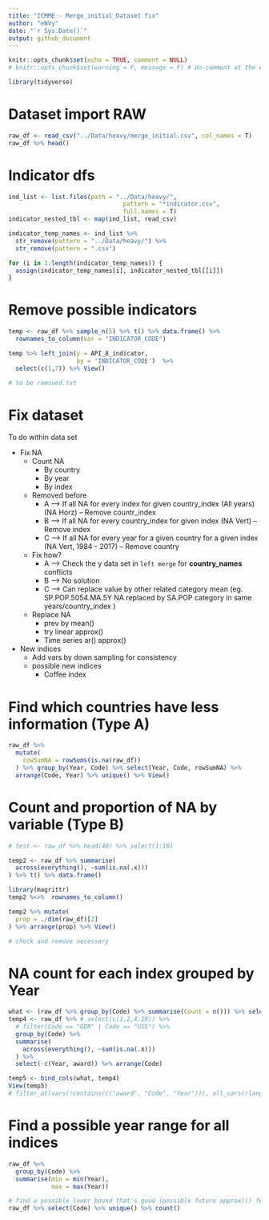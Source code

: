 ```yaml
---
title: "ICMME - Merge_initial_Dataset fix"
author: "eNVy"
date: "`r Sys.Date()`"
output: github_document
---
```


```r
knitr::opts_chunk$set(echo = TRUE, comment = NULL)
# knitr::opts_chunk$set(warning = F, message = F) # Un-comment at the end
```

```r
library(tidyverse)
```

# Dataset import RAW

```r
raw_df <- read_csv("../Data/heavy/merge_initial.csv", col_names = T)
raw_df %>% head()
```

# Indicator dfs
```r
ind_list <- list.files(path = "../Data/heavy/", 
                                pattern = "*indicator.csv", 
                                full.names = T)
indicator_nested_tbl <- map(ind_list, read_csv)

indicator_temp_names <- ind_list %>% 
  str_remove(pattern = "../Data/heavy/") %>% 
  str_remove(pattern = ".csv")

for (i in 1:length(indicator_temp_names)) {
  assign(indicator_temp_names[i], indicator_nested_tbl[[i]])
}
```
# Remove possible indicators

```r
temp <- raw_df %>% sample_n(5) %>% t() %>% data.frame() %>% 
  rownames_to_column(var = "INDICATOR_CODE")

temp %>% left_join(y = API_8_indicator, 
                   by = 'INDICATOR_CODE')  %>% 
  select(c(1,7)) %>% View()

# to be removed.txt
```


# Fix dataset

To do within data set
  
  + Fix NA
    + Count NA
      + By country
      + By year
      + By index
      
    + Removed before
      + A --> If all NA for every index for given country_index (All years) (NA Horz) -- Remove countr_index
      + B --> If all NA for every country_index for given index             (NA Vert) -- Remove index
      + C --> If all NA for every year for a given country for a given index (NA Vert, 1984 - 2017) -- Remove country
      
    + Fix how?
      + A --> Check the y data set in ```left merge``` for **country_names** conflicts
      + B --> No solution
      + C --> Can replace value by other related category mean (eg. SP.POP.5054.MA.5Y NA replaced by SA.POP category in same years/country_index )
      
    + Replace NA
      + prev by mean() 
      + try linear approx()
      + Time series ar() approx()
      
  + New indices
    + Add vars by down sampling for consistency
    + possible new indices
      + Coffee index


# Find which countries have less information (Type A)

```r
raw_df %>% 
  mutate(
    rowSumNA = rowSums(is.na(raw_df))
  ) %>% group_by(Year, Code) %>% select(Year, Code, rowSumNA) %>% 
  arrange(Code, Year) %>% unique() %>% View()
```


# Count and proportion of NA by variable (Type B)

```r
# test <- raw_df %>% head(40) %>% select(1:10)

temp2 <- raw_df %>% summarise(
  across(everything(), ~sum(is.na(.x)))
) %>% t() %>% data.frame()

library(magrittr)
temp2 %<>%  rownames_to_column()

temp2 %>% mutate(
  prop = ./dim(raw_df)[2]
) %>% arrange(prop) %>% View()

# check and remove necessary
```

# NA count for each index grouped by Year

```r
what <- (raw_df %>% group_by(Code) %>% summarise(Count = n())) %>% select(Code, Count)
temp4 <- raw_df %>% # select(c(1,2,4:10)) %>% 
  # filter(Code == "GDR" | Code == "USS") %>% 
  group_by(Code) %>% 
  summarise(
    across(everything(), ~sum(is.na(.x)))
  ) %>% 
  select(-c(Year, award)) %>% arrange(Code) 

temp5 <- bind_cols(what, temp4)
View(temp5)
# filter_at(vars(!contains(c("award", "Code", "Year"))), all_vars(rlang::are_na(.))) 
```

# Find a possible year range for all indices

```r
raw_df %>% 
  group_by(Code) %>% 
  summarise(min = min(Year), 
            max = max(Year))

# find a possible lower bound that's good (possible future approx()) for most of the countries
raw_df %>% select(Code) %>% unique() %>% count()
```

